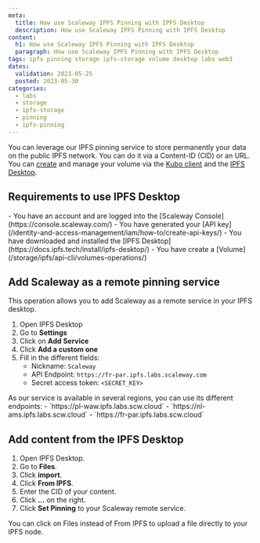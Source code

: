```yaml
---
meta:
  title: How use Scaleway IPFS Pinning with IPFS Desktop
  description: How use Scaleway IPFS Pinning with IPFS Desktop
content:
  h1: How use Scaleway IPFS Pinning with IPFS Desktop
  paragraph: How use Scaleway IPFS Pinning with IPFS Desktop
tags: ipfs pinning storage ipfs-storage volume desktop labs web3
dates:
  validation: 2023-05-25
  posted: 2023-05-30
categories:
  - labs
  - storage
  - ipfs-storage
  - pinning
  - ipfs-pinning
---
```


You can leverage our IPFS pinning service to store permanently your data on the public IPFS network. You can do it via a Content-ID (CID) or an URL. You can [create](/storage/ipfs/api-cli/volumes-operations) and manage your volume  via the [Kubo client](https://docs.ipfs.tech/install/command-line/) and the [IPFS Desktop](https://docs.ipfs.tech/install/ipfs-desktop/).

## Requirements to use IPFS Desktop

<Macro id="iam-requirements" />

<Message type="requirement">
    - You have an account and are logged into the [Scaleway Console](https://console.scaleway.com/)
    - You have generated your [API key](/identity-and-access-management/iam/how-to/create-api-keys/)
    - You have downloaded and installed the [IPFS Desktop](https://docs.ipfs.tech/install/ipfs-desktop/)
    - You have create a [Volume](/storage/ipfs/api-cli/volumes-operations/)
</Message>

## Add Scaleway as a remote pinning service

This operation allows you to add Scaleway as a remote service in your IPFS desktop.

1. Open IPFS Desktop
2. Go to **Settings**
3. Click on **Add Service**
4. Click **Add a custom one**
5. Fill in the different fields:
    - Nickname: `Scaleway`
    - API Endpoint: `https://fr-par.ipfs.labs.scaleway.com`
    - Secret access token: `<SECRET_KEY>`

<Message type="note">
    As our service is available in several regions, you can use its different endpoints:
    - `https://pl-waw.ipfs.labs.scw.cloud`
    - `https://nl-ams.ipfs.labs.scw.cloud`
    - `https://fr-par.ipfs.labs.scw.cloud`
</Message>


<Lightbox src="add-service-ipfs-desktop.webp" alt="" />
<Lightbox src="add-service-ipfs-desktop-zoom.webp" alt="" />


## Add content from the IPFS Desktop

1. Open IPFS Desktop.
2. Go to **Files**.
3. Click **import**.
4. Click **From IPFS**.
5. Enter the CID of your content.
6. Click **...** on the right.
7. Click **Set Pinning** to your Scaleway remote service.

<Lightbox src="set-pinning-service.webp" alt="" />

<Message type="note">
    You can click on Files instead of From IPFS to upload a file directly to your IPFS node.
</Message>





